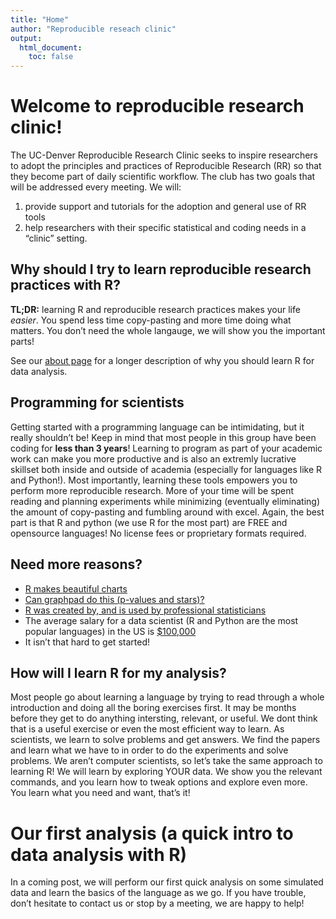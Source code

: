 ```yaml
---
title: "Home"
author: "Reproducible reseach clinic"
output:
  html_document:
    toc: false
---
```


# Welcome to reproducible research clinic! 

The UC-Denver Reproducible Research Clinic seeks to inspire researchers to adopt the principles and practices of Reproducible Research (RR) so that they become part of daily scientific workflow. The club has two goals that will be addressed every meeting. We will: 

1. provide support and tutorials for the adoption and general use of RR tools 
2. help researchers with their specific statistical and coding needs in a "clinic" setting.


## Why should I try to learn reproducible research practices with R?

**TL;DR:** learning R and reproducible research practices makes your life _easier_. You spend less time copy-pasting and more time doing what matters. You don't need the whole langauge, we will show you the important parts!

See our [about page](about.html) for a longer description of why you should learn R for data analysis. 

## Programming for scientists

Getting started with a programming language can be intimidating, but it really shouldn't be! Keep in mind that most people in this group have been coding for **less than 3 years**! Learning to program as part of your academic work can make you more productive and is also an extremly lucrative skillset both inside and outside of academia (especially for languages like R and Python!). Most importantly, learning these tools empowers you to perform more reproducible research. More of your time will be spent reading and planning experiments while minimizing (eventually eliminating) the amount of copy-pasting and fumbling around with excel. Again, the best part is that R and python (we use R for the most part) are FREE and opensource languages! No license fees or proprietary formats required. 

## Need more reasons?
- [R makes beautiful charts](http://www.r-graph-gallery.com/portfolio/ggplot2-package/)
- [Can graphpad do this (p-values and stars)?](https://www.r-bloggers.com/add-p-values-and-significance-levels-to-ggplots/)
- [R was created by, and is used by professional statisticians](http://www.statisticsviews.com/details/feature/8585391/Created-by-statisticians-for-statisticians-How-R-took-the-world-of-statistics-by.html)
- The average salary for a data scientist (R and Python are the most popular languages) in the US is [$100,000](https://insights.stackoverflow.com/survey/2017#work-salaries-by-geography)
- It isn't that hard to get started!

## How will I learn R for my analysis?
Most people go about learning a language by trying to read through a whole introduction and doing all the boring exercises first. It may be months before they get to do anything intersting, relevant, or useful. We dont think that is a useful exercise or even the most efficient way to learn. As scientists, we learn to solve problems and get answers. We find the papers and learn what we have to in order to do the experiments and solve problems. We aren't computer scientists, so let's take the same approach to learning R!
We will learn by exploring YOUR data. We show you the relevant commands, and you learn how to tweak options and explore even more. You learn what you need and want, that's it!



# Our first analysis (a quick intro to data analysis with R)

In a coming post, we will perform our first quick analysis on some simulated data and learn the basics of the language as we go. If you have trouble, don't hesitate to contact us or stop by a meeting, we are happy to help!